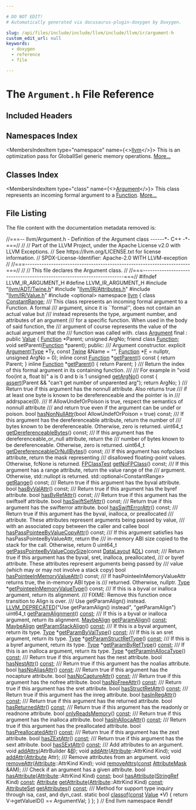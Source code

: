 ```yaml
---

# DO NOT EDIT!
# Automatically generated via docusaurus-plugin-doxygen by Doxygen.

slug: /api/files/include/include/llvm/include/llvm/ir/argument-h
custom_edit_url: null
keywords:
  - doxygen
  - reference
  - file

---
```





# The `Argument.h` File Reference

<DoxygenPage pluginConfig={pluginConfig}>



## Included Headers

<IncludesList>
<IncludesListItem
  filePath="llvm/ADT/Twine.h"
  permalink="/docs/api/files/include/include/llvm/include/llvm/adt/twine-h"
  isLocal="true" />
<IncludesListItem
  filePath="llvm/IR/Attributes.h"
  permalink="/docs/api/files/include/include/llvm/include/llvm/ir/attributes-h"
  isLocal="true" />
<IncludesListItem
  filePath="llvm/IR/Value.h"
  permalink="/docs/api/files/include/include/llvm/include/llvm/ir/value-h"
  isLocal="true" />
<IncludesListItem
  filePath="optional"
  permalink=""
  isLocal="false" />
</IncludesList>

## Namespaces Index

<MembersIndex>

<MembersIndexItem
  type="namespace"
  name={<><a href="/docs/api/namespaces/llvm">llvm</a></>}>
This is an optimization pass for GlobalISel generic memory operations. <a href="/docs/api/namespaces/llvm/#details">More...</a>
</MembersIndexItem>

</MembersIndex>

## Classes Index

<MembersIndex>

<MembersIndexItem
  type="class"
  name={<><a href="/docs/api/classes/llvm/argument">Argument</a></>}>
This class represents an incoming formal argument to a <a href="/docs/api/classes/llvm/function">Function</a>. <a href="/docs/api/classes/llvm/argument/#details">More...</a>
</MembersIndexItem>

</MembersIndex>


## File Listing

The file content with the documentation metadata removed is:

<ProgramListing>

<Link id="l00001" /><CodeLine lineNumber="1"><span class="doxyHighlightComment">//===-- llvm/Argument.h - Definition of the Argument class ------&#42;- C++ -&#42;-===//</span></CodeLine>
<Link id="l00002" /><CodeLine lineNumber="2"><span class="doxyHighlightComment">//</span></CodeLine>
<Link id="l00003" /><CodeLine lineNumber="3"><span class="doxyHighlightComment">// Part of the LLVM Project, under the Apache License v2.0 with LLVM Exceptions.</span></CodeLine>
<Link id="l00004" /><CodeLine lineNumber="4"><span class="doxyHighlightComment">// See https://llvm.org/LICENSE.txt for license information.</span></CodeLine>
<Link id="l00005" /><CodeLine lineNumber="5"><span class="doxyHighlightComment">// SPDX-License-Identifier: Apache-2.0 WITH LLVM-exception</span></CodeLine>
<Link id="l00006" /><CodeLine lineNumber="6"><span class="doxyHighlightComment">//</span></CodeLine>
<Link id="l00007" /><CodeLine lineNumber="7"><span class="doxyHighlightComment">//===----------------------------------------------------------------------===//</span></CodeLine>
<Link id="l00008" /><CodeLine lineNumber="8"><span class="doxyHighlightComment">//</span></CodeLine>
<Link id="l00009" /><CodeLine lineNumber="9"><span class="doxyHighlightComment">// This file declares the Argument class.</span></CodeLine>
<Link id="l00010" /><CodeLine lineNumber="10"><span class="doxyHighlightComment">//</span></CodeLine>
<Link id="l00011" /><CodeLine lineNumber="11"><span class="doxyHighlightComment">//===----------------------------------------------------------------------===//</span></CodeLine>
<Link id="l00012" /><CodeLine lineNumber="12"></CodeLine>
<Link id="l00013" /><CodeLine lineNumber="13"><span class="doxyHighlightPreprocessor">#ifndef LLVM&#95;IR&#95;ARGUMENT&#95;H</span></CodeLine>
<Link id="l00014" /><CodeLine lineNumber="14"><span class="doxyHighlightPreprocessor">#define LLVM&#95;IR&#95;ARGUMENT&#95;H</span></CodeLine>
<Link id="l00015" /><CodeLine lineNumber="15"></CodeLine>
<Link id="l00016" /><CodeLine lineNumber="16"><span class="doxyHighlightPreprocessor">#include &quot;<a href="/docs/api/files/include/include/llvm/include/llvm/adt/twine-h">llvm/ADT/Twine.h</a>&quot;</span></CodeLine>
<Link id="l00017" /><CodeLine lineNumber="17"><span class="doxyHighlightPreprocessor">#include &quot;<a href="/docs/api/files/include/include/llvm/include/llvm/ir/attributes-h">llvm/IR/Attributes.h</a>&quot;</span></CodeLine>
<Link id="l00018" /><CodeLine lineNumber="18"><span class="doxyHighlightPreprocessor">#include &quot;<a href="/docs/api/files/include/include/llvm/include/llvm/ir/value-h">llvm/IR/Value.h</a>&quot;</span></CodeLine>
<Link id="l00019" /><CodeLine lineNumber="19"><span class="doxyHighlightPreprocessor">#include &lt;optional&gt;</span></CodeLine>
<Link id="l00020" /><CodeLine lineNumber="20"></CodeLine>
<Link id="l00021" /><CodeLine lineNumber="21"><span class="doxyHighlightKeyword">namespace </span><span class="doxyHighlight"><a href="/docs/api/namespaces/llvm">llvm</a> &#123;</span></CodeLine>
<Link id="l00022" /><CodeLine lineNumber="22"></CodeLine>
<Link id="l00023" /><CodeLine lineNumber="23"><span class="doxyHighlightKeyword">class </span><span class="doxyHighlight"><a href="/docs/api/classes/llvm/constantrange">ConstantRange</a>;</span></CodeLine>
<Link id="l00024" /><CodeLine lineNumber="24"></CodeLine>
<Link id="l00025" /><CodeLine lineNumber="25"><span class="doxyHighlightComment">/// This class represents an incoming formal argument to a Function. A formal</span></CodeLine>
<Link id="l00026" /><CodeLine lineNumber="26"><span class="doxyHighlightComment">/// argument, since it is &#96;&#96;formal&#39;&#39;, does not contain an actual value but</span></CodeLine>
<Link id="l00027" /><CodeLine lineNumber="27"><span class="doxyHighlightComment">/// instead represents the type, argument number, and attributes of an argument</span></CodeLine>
<Link id="l00028" /><CodeLine lineNumber="28"><span class="doxyHighlightComment">/// for a specific function. When used in the body of said function, the</span></CodeLine>
<Link id="l00029" /><CodeLine lineNumber="29"><span class="doxyHighlightComment">/// argument of course represents the value of the actual argument that the</span></CodeLine>
<Link id="l00030" /><CodeLine lineNumber="30"><span class="doxyHighlightComment">/// function was called with.</span></CodeLine>
<Link id="l00031" /><CodeLine lineNumber="31" lineLink="/docs/api/classes/llvm/argument"><span class="doxyHighlightKeyword">class </span><span class="doxyHighlight"><a href="/docs/api/classes/llvm/argument/#a5f424034cc075c4509906e4108374647">Argument</a> final : </span><span class="doxyHighlightKeyword">public</span><span class="doxyHighlight"> <a href="/docs/api/classes/llvm/value/#a18dbfcb332af7515599ee795cf462843">Value</a> &#123;</span></CodeLine>
<Link id="l00032" /><CodeLine lineNumber="32"><span class="doxyHighlight">  <a href="/docs/api/classes/llvm/argument/#ab7194606aa12931e96f8f5448d418ed0">Function</a> &#42;Parent;</span></CodeLine>
<Link id="l00033" /><CodeLine lineNumber="33"><span class="doxyHighlight">  </span><span class="doxyHighlightKeywordType">unsigned</span><span class="doxyHighlight"> ArgNo;</span></CodeLine>
<Link id="l00034" /><CodeLine lineNumber="34"></CodeLine>
<Link id="l00035" /><CodeLine lineNumber="35" lineLink="/docs/api/classes/llvm/argument/#ab7194606aa12931e96f8f5448d418ed0"><span class="doxyHighlight">  </span><span class="doxyHighlightKeyword">friend</span><span class="doxyHighlight"> </span><span class="doxyHighlightKeyword">class </span><span class="doxyHighlight"><a href="/docs/api/classes/llvm/argument/#ab7194606aa12931e96f8f5448d418ed0">Function</a>;</span></CodeLine>
<Link id="l00036" /><CodeLine lineNumber="36"><span class="doxyHighlight">  </span><span class="doxyHighlightKeywordType">void</span><span class="doxyHighlight"> setParent(<a href="/docs/api/classes/llvm/argument/#ab7194606aa12931e96f8f5448d418ed0">Function</a> &#42;parent);</span></CodeLine>
<Link id="l00037" /><CodeLine lineNumber="37"></CodeLine>
<Link id="l00038" /><CodeLine lineNumber="38"><span class="doxyHighlightKeyword">public</span><span class="doxyHighlight">:</span></CodeLine>
<Link id="l00039" /><CodeLine lineNumber="39"><span class="doxyHighlightComment">  /// Argument constructor.</span></CodeLine>
<Link id="l00040" /><CodeLine lineNumber="40"><span class="doxyHighlight">  </span><span class="doxyHighlightKeyword">explicit</span><span class="doxyHighlight"> <a href="/docs/api/classes/llvm/argument/#a5f424034cc075c4509906e4108374647">Argument</a>(<a href="/docs/api/classes/llvm/type">Type</a> &#42;Ty, </span><span class="doxyHighlightKeyword">const</span><span class="doxyHighlight"> <a href="/docs/api/classes/llvm/twine">Twine</a> &amp;Name = </span><span class="doxyHighlightStringLiteral">&quot;&quot;</span><span class="doxyHighlight">, <a href="/docs/api/classes/llvm/argument/#ab7194606aa12931e96f8f5448d418ed0">Function</a> &#42;<a href="/docs/api/files/lib/lib/support/md5-cpp/#a96d73bbd7af15cb1fc38c3f4a3bd82e9">F</a> = </span><span class="doxyHighlightKeyword">nullptr</span><span class="doxyHighlight">,</span></CodeLine>
<Link id="l00041" /><CodeLine lineNumber="41"><span class="doxyHighlight">                    </span><span class="doxyHighlightKeywordType">unsigned</span><span class="doxyHighlight"> ArgNo = 0);</span></CodeLine>
<Link id="l00042" /><CodeLine lineNumber="42"></CodeLine>
<Link id="l00043" /><CodeLine lineNumber="43" lineLink="/docs/api/classes/llvm/argument/#a862c73765000251be786c801260ba7c1"><span class="doxyHighlight">  </span><span class="doxyHighlightKeyword">inline</span><span class="doxyHighlight"> </span><span class="doxyHighlightKeyword">const</span><span class="doxyHighlight"> <a href="/docs/api/classes/llvm/argument/#ab7194606aa12931e96f8f5448d418ed0">Function</a> &#42;<a href="/docs/api/classes/llvm/argument/#a862c73765000251be786c801260ba7c1">getParent</a>()</span><span class="doxyHighlightKeyword"> const </span><span class="doxyHighlight">&#123; </span><span class="doxyHighlightKeywordFlow">return</span><span class="doxyHighlight"> Parent; &#125;</span></CodeLine>
<Link id="l00044" /><CodeLine lineNumber="44" lineLink="/docs/api/classes/llvm/argument/#a8ed1d642c949eef868937797f5240811"><span class="doxyHighlight">  </span><span class="doxyHighlightKeyword">inline</span><span class="doxyHighlight">       <a href="/docs/api/classes/llvm/argument/#ab7194606aa12931e96f8f5448d418ed0">Function</a> &#42;<a href="/docs/api/classes/llvm/argument/#a8ed1d642c949eef868937797f5240811">getParent</a>()       &#123; </span><span class="doxyHighlightKeywordFlow">return</span><span class="doxyHighlight"> Parent; &#125;</span></CodeLine>
<Link id="l00045" /><CodeLine lineNumber="45"></CodeLine>
<Link id="l00046" /><CodeLine lineNumber="46"><span class="doxyHighlightComment">  /// Return the index of this formal argument in its containing function.</span></CodeLine>
<Link id="l00047" /><CodeLine lineNumber="47"><span class="doxyHighlightComment">  ///</span></CodeLine>
<Link id="l00048" /><CodeLine lineNumber="48"><span class="doxyHighlightComment">  /// For example in &quot;void foo(int a, float b)&quot; a is 0 and b is 1</span></CodeLine>
<Link id="l00049" /><CodeLine lineNumber="49" lineLink="/docs/api/classes/llvm/argument/#ab205d366b1137026c32f5678f7cc2726"><span class="doxyHighlight">  </span><span class="doxyHighlightKeywordType">unsigned</span><span class="doxyHighlight"> <a href="/docs/api/classes/llvm/argument/#ab205d366b1137026c32f5678f7cc2726">getArgNo</a>()</span><span class="doxyHighlightKeyword"> const </span><span class="doxyHighlight">&#123;</span></CodeLine>
<Link id="l00050" /><CodeLine lineNumber="50"><span class="doxyHighlight">    <a href="/docs/api/files/lib/lib/target/lib/target/amdgpu/silowercontrolflow-cpp/#a4868c5d81c5ccc98c47aeab6244346a0">assert</a>(Parent &amp;&amp; </span><span class="doxyHighlightStringLiteral">&quot;can&#39;t get number of unparented arg&quot;</span><span class="doxyHighlight">);</span></CodeLine>
<Link id="l00051" /><CodeLine lineNumber="51"><span class="doxyHighlight">    </span><span class="doxyHighlightKeywordFlow">return</span><span class="doxyHighlight"> ArgNo;</span></CodeLine>
<Link id="l00052" /><CodeLine lineNumber="52"><span class="doxyHighlight">  &#125;</span></CodeLine>
<Link id="l00053" /><CodeLine lineNumber="53"></CodeLine>
<Link id="l00054" /><CodeLine lineNumber="54"><span class="doxyHighlightComment">  /// Return true if this argument has the nonnull attribute. Also returns true</span></CodeLine>
<Link id="l00055" /><CodeLine lineNumber="55"><span class="doxyHighlightComment">  /// if at least one byte is known to be dereferenceable and the pointer is in</span></CodeLine>
<Link id="l00056" /><CodeLine lineNumber="56"><span class="doxyHighlightComment">  /// addrspace(0).</span></CodeLine>
<Link id="l00057" /><CodeLine lineNumber="57"><span class="doxyHighlightComment">  /// If AllowUndefOrPoison is true, respect the semantics of nonnull attribute</span></CodeLine>
<Link id="l00058" /><CodeLine lineNumber="58"><span class="doxyHighlightComment">  /// and return true even if the argument can be undef or poison.</span></CodeLine>
<Link id="l00059" /><CodeLine lineNumber="59"><span class="doxyHighlight">  </span><span class="doxyHighlightKeywordType">bool</span><span class="doxyHighlight"> <a href="/docs/api/classes/llvm/argument/#a4ab8479e06d277e9e2036a17d37beafb">hasNonNullAttr</a>(</span><span class="doxyHighlightKeywordType">bool</span><span class="doxyHighlight"> AllowUndefOrPoison = </span><span class="doxyHighlightKeyword">true</span><span class="doxyHighlight">) </span><span class="doxyHighlightKeyword">const</span><span class="doxyHighlight">;</span></CodeLine>
<Link id="l00060" /><CodeLine lineNumber="60"></CodeLine>
<Link id="l00061" /><CodeLine lineNumber="61"><span class="doxyHighlightComment">  /// If this argument has the dereferenceable attribute, return the number of</span></CodeLine>
<Link id="l00062" /><CodeLine lineNumber="62"><span class="doxyHighlightComment">  /// bytes known to be dereferenceable. Otherwise, zero is returned.</span></CodeLine>
<Link id="l00063" /><CodeLine lineNumber="63"><span class="doxyHighlight">  uint64&#95;t <a href="/docs/api/classes/llvm/argument/#af996ca89ce53f22731001cd4fcbe4fd8">getDereferenceableBytes</a>() </span><span class="doxyHighlightKeyword">const</span><span class="doxyHighlight">;</span></CodeLine>
<Link id="l00064" /><CodeLine lineNumber="64"></CodeLine>
<Link id="l00065" /><CodeLine lineNumber="65"><span class="doxyHighlightComment">  /// If this argument has the dereferenceable&#95;or&#95;null attribute, return the</span></CodeLine>
<Link id="l00066" /><CodeLine lineNumber="66"><span class="doxyHighlightComment">  /// number of bytes known to be dereferenceable. Otherwise, zero is returned.</span></CodeLine>
<Link id="l00067" /><CodeLine lineNumber="67"><span class="doxyHighlight">  uint64&#95;t <a href="/docs/api/classes/llvm/argument/#a5b06db40548ac13bc6f5e9c41cf48f10">getDereferenceableOrNullBytes</a>() </span><span class="doxyHighlightKeyword">const</span><span class="doxyHighlight">;</span></CodeLine>
<Link id="l00068" /><CodeLine lineNumber="68"></CodeLine>
<Link id="l00069" /><CodeLine lineNumber="69"><span class="doxyHighlightComment">  /// If this argument has nofpclass attribute, return the mask representing</span></CodeLine>
<Link id="l00070" /><CodeLine lineNumber="70"><span class="doxyHighlightComment">  /// disallowed floating-point values. Otherwise, fcNone is returned.</span></CodeLine>
<Link id="l00071" /><CodeLine lineNumber="71"><span class="doxyHighlight">  <a href="/docs/api/namespaces/llvm/#a76921eddf6329af860916f3278ef1d1d">FPClassTest</a> <a href="/docs/api/classes/llvm/argument/#a98b7b250e8950824b760f81f849bccb0">getNoFPClass</a>() </span><span class="doxyHighlightKeyword">const</span><span class="doxyHighlight">;</span></CodeLine>
<Link id="l00072" /><CodeLine lineNumber="72"></CodeLine>
<Link id="l00073" /><CodeLine lineNumber="73"><span class="doxyHighlightComment">  /// If this argument has a range attribute, return the value range of the</span></CodeLine>
<Link id="l00074" /><CodeLine lineNumber="74"><span class="doxyHighlightComment">  /// argument. Otherwise, std::nullopt is returned.</span></CodeLine>
<Link id="l00075" /><CodeLine lineNumber="75"><span class="doxyHighlight">  std::optional&lt;ConstantRange&gt; <a href="/docs/api/classes/llvm/argument/#ad7a83acf52b94d9f56c5d5f27d0ceb0a">getRange</a>() </span><span class="doxyHighlightKeyword">const</span><span class="doxyHighlight">;</span></CodeLine>
<Link id="l00076" /><CodeLine lineNumber="76"></CodeLine>
<Link id="l00077" /><CodeLine lineNumber="77"><span class="doxyHighlightComment">  /// Return true if this argument has the byval attribute.</span></CodeLine>
<Link id="l00078" /><CodeLine lineNumber="78"><span class="doxyHighlight">  </span><span class="doxyHighlightKeywordType">bool</span><span class="doxyHighlight"> <a href="/docs/api/classes/llvm/argument/#a736135f761e0d468c731ddc4327607e7">hasByValAttr</a>() </span><span class="doxyHighlightKeyword">const</span><span class="doxyHighlight">;</span></CodeLine>
<Link id="l00079" /><CodeLine lineNumber="79"></CodeLine>
<Link id="l00080" /><CodeLine lineNumber="80"><span class="doxyHighlightComment">  /// Return true if this argument has the byref attribute.</span></CodeLine>
<Link id="l00081" /><CodeLine lineNumber="81"><span class="doxyHighlight">  </span><span class="doxyHighlightKeywordType">bool</span><span class="doxyHighlight"> <a href="/docs/api/classes/llvm/argument/#a4c2b9814461b8632c4b956771722a05e">hasByRefAttr</a>() </span><span class="doxyHighlightKeyword">const</span><span class="doxyHighlight">;</span></CodeLine>
<Link id="l00082" /><CodeLine lineNumber="82"></CodeLine>
<Link id="l00083" /><CodeLine lineNumber="83"><span class="doxyHighlightComment">  /// Return true if this argument has the swiftself attribute.</span></CodeLine>
<Link id="l00084" /><CodeLine lineNumber="84"><span class="doxyHighlight">  </span><span class="doxyHighlightKeywordType">bool</span><span class="doxyHighlight"> <a href="/docs/api/classes/llvm/argument/#aabbbacb54eef8f00a267ee8637d906b4">hasSwiftSelfAttr</a>() </span><span class="doxyHighlightKeyword">const</span><span class="doxyHighlight">;</span></CodeLine>
<Link id="l00085" /><CodeLine lineNumber="85"></CodeLine>
<Link id="l00086" /><CodeLine lineNumber="86"><span class="doxyHighlightComment">  /// Return true if this argument has the swifterror attribute.</span></CodeLine>
<Link id="l00087" /><CodeLine lineNumber="87"><span class="doxyHighlight">  </span><span class="doxyHighlightKeywordType">bool</span><span class="doxyHighlight"> <a href="/docs/api/classes/llvm/argument/#a980540ac8d24b8c0e816a27c9db87edd">hasSwiftErrorAttr</a>() </span><span class="doxyHighlightKeyword">const</span><span class="doxyHighlight">;</span></CodeLine>
<Link id="l00088" /><CodeLine lineNumber="88"></CodeLine>
<Link id="l00089" /><CodeLine lineNumber="89"><span class="doxyHighlightComment">  /// Return true if this argument has the byval, inalloca, or preallocated</span></CodeLine>
<Link id="l00090" /><CodeLine lineNumber="90"><span class="doxyHighlightComment">  /// attribute. These attributes represent arguments being passed by value,</span></CodeLine>
<Link id="l00091" /><CodeLine lineNumber="91"><span class="doxyHighlightComment">  /// with an associated copy between the caller and callee</span></CodeLine>
<Link id="l00092" /><CodeLine lineNumber="92"><span class="doxyHighlight">  </span><span class="doxyHighlightKeywordType">bool</span><span class="doxyHighlight"> <a href="/docs/api/classes/llvm/argument/#af1a4db62863e691875684ca606e296de">hasPassPointeeByValueCopyAttr</a>() </span><span class="doxyHighlightKeyword">const</span><span class="doxyHighlight">;</span></CodeLine>
<Link id="l00093" /><CodeLine lineNumber="93"></CodeLine>
<Link id="l00094" /><CodeLine lineNumber="94"><span class="doxyHighlightComment">  /// If this argument satisfies has hasPassPointeeByValueAttr, return the</span></CodeLine>
<Link id="l00095" /><CodeLine lineNumber="95"><span class="doxyHighlightComment">  /// in-memory ABI size copied to the stack for the call. Otherwise, return 0</span></CodeLine>
<Link id="l00096" /><CodeLine lineNumber="96"><span class="doxyHighlight">  uint64&#95;t <a href="/docs/api/classes/llvm/argument/#a7dd72d72e5774cad8447a1d8f2a82912">getPassPointeeByValueCopySize</a>(</span><span class="doxyHighlightKeyword">const</span><span class="doxyHighlight"> <a href="/docs/api/classes/llvm/datalayout">DataLayout</a> &amp;<a href="/docs/api/files/lib/lib/target/lib/target/arm/armslshardening-cpp/#ad467c4ab9119043f9b7750ab986be61a">DL</a>) </span><span class="doxyHighlightKeyword">const</span><span class="doxyHighlight">;</span></CodeLine>
<Link id="l00097" /><CodeLine lineNumber="97"></CodeLine>
<Link id="l00098" /><CodeLine lineNumber="98"><span class="doxyHighlightComment">  /// Return true if this argument has the byval, sret, inalloca, preallocated,</span></CodeLine>
<Link id="l00099" /><CodeLine lineNumber="99"><span class="doxyHighlightComment">  /// or byref attribute. These attributes represent arguments being passed by</span></CodeLine>
<Link id="l00100" /><CodeLine lineNumber="100"><span class="doxyHighlightComment">  /// value (which may or may not involve a stack copy)</span></CodeLine>
<Link id="l00101" /><CodeLine lineNumber="101"><span class="doxyHighlight">  </span><span class="doxyHighlightKeywordType">bool</span><span class="doxyHighlight"> <a href="/docs/api/classes/llvm/argument/#a64053a77bf9119a471354a77554a3152">hasPointeeInMemoryValueAttr</a>() </span><span class="doxyHighlightKeyword">const</span><span class="doxyHighlight">;</span></CodeLine>
<Link id="l00102" /><CodeLine lineNumber="102"></CodeLine>
<Link id="l00103" /><CodeLine lineNumber="103"><span class="doxyHighlightComment">  /// If hasPointeeInMemoryValueAttr returns true, the in-memory ABI type is</span></CodeLine>
<Link id="l00104" /><CodeLine lineNumber="104"><span class="doxyHighlightComment">  /// returned. Otherwise, nullptr.</span></CodeLine>
<Link id="l00105" /><CodeLine lineNumber="105"><span class="doxyHighlight">  <a href="/docs/api/classes/llvm/type">Type</a> &#42;<a href="/docs/api/classes/llvm/argument/#a8898f119271cf9520fe589e23b0b5b36">getPointeeInMemoryValueType</a>() </span><span class="doxyHighlightKeyword">const</span><span class="doxyHighlight">;</span></CodeLine>
<Link id="l00106" /><CodeLine lineNumber="106"></CodeLine>
<Link id="l00107" /><CodeLine lineNumber="107"><span class="doxyHighlightComment">  /// If this is a byval or inalloca argument, return its alignment.</span></CodeLine>
<Link id="l00108" /><CodeLine lineNumber="108"><span class="doxyHighlightComment">  /// FIXME: Remove this function once transition to Align is over.</span></CodeLine>
<Link id="l00109" /><CodeLine lineNumber="109"><span class="doxyHighlightComment">  /// Use getParamAlign() instead.</span></CodeLine>
<Link id="l00110" /><CodeLine lineNumber="110"><span class="doxyHighlight">  <a href="/docs/api/files/include/include/llvm/include/llvm/support/compiler-h/#a2166e563f0a3060d24f8b53a6d995ad6">LLVM&#95;DEPRECATED</a>(</span><span class="doxyHighlightStringLiteral">&quot;Use getParamAlign() instead&quot;</span><span class="doxyHighlight">, </span><span class="doxyHighlightStringLiteral">&quot;getParamAlign&quot;</span><span class="doxyHighlight">)</span></CodeLine>
<Link id="l00111" /><CodeLine lineNumber="111" lineLink="/docs/api/classes/llvm/argument/#ad3da5e0b4c0c86ff3f7da94396931523"><span class="doxyHighlight">  uint64&#95;t <a href="/docs/api/classes/llvm/argument/#ad3da5e0b4c0c86ff3f7da94396931523">getParamAlignment</a>() <a href="/docs/api/files/lib/lib/target/lib/target/aarch64/aarch64promoteconstant-cpp/#a90f8350fecae261c25be85d38b451bff">const</a>;</span></CodeLine>
<Link id="l00112" /><CodeLine lineNumber="112"></CodeLine>
<Link id="l00113" /><CodeLine lineNumber="113"><span class="doxyHighlightComment">  /// If this is a byval or inalloca argument, return its alignment.</span></CodeLine>
<Link id="l00114" /><CodeLine lineNumber="114"><span class="doxyHighlight">  <a href="/docs/api/structs/llvm/maybealign">MaybeAlign</a> <a href="/docs/api/classes/llvm/argument/#acc5053f382c68b8dbdb3fae1b477441a">getParamAlign</a>() <a href="/docs/api/files/lib/lib/target/lib/target/aarch64/aarch64promoteconstant-cpp/#a90f8350fecae261c25be85d38b451bff">const</a>;</span></CodeLine>
<Link id="l00115" /><CodeLine lineNumber="115"></CodeLine>
<Link id="l00116" /><CodeLine lineNumber="116"><span class="doxyHighlight">  <a href="/docs/api/structs/llvm/maybealign">MaybeAlign</a> <a href="/docs/api/classes/llvm/argument/#af59bfa623b37e5fb7c1130ef66e73986">getParamStackAlign</a>() <a href="/docs/api/files/lib/lib/target/lib/target/aarch64/aarch64promoteconstant-cpp/#a90f8350fecae261c25be85d38b451bff">const</a>;</span></CodeLine>
<Link id="l00117" /><CodeLine lineNumber="117"></CodeLine>
<Link id="l00118" /><CodeLine lineNumber="118"><span class="doxyHighlightComment">  /// If this is a byval argument, return its type.</span></CodeLine>
<Link id="l00119" /><CodeLine lineNumber="119"><span class="doxyHighlight">  <a href="/docs/api/classes/llvm/type">Type</a> &#42;<a href="/docs/api/classes/llvm/argument/#ac1d02322e0e7eccafbe38a7116841018">getParamByValType</a>() <a href="/docs/api/files/lib/lib/target/lib/target/aarch64/aarch64promoteconstant-cpp/#a90f8350fecae261c25be85d38b451bff">const</a>;</span></CodeLine>
<Link id="l00120" /><CodeLine lineNumber="120"></CodeLine>
<Link id="l00121" /><CodeLine lineNumber="121"><span class="doxyHighlightComment">  /// If this is an sret argument, return its type.</span></CodeLine>
<Link id="l00122" /><CodeLine lineNumber="122"><span class="doxyHighlight">  <a href="/docs/api/classes/llvm/type">Type</a> &#42;<a href="/docs/api/classes/llvm/argument/#a6e2e406d1f112c192fbd431d28c31ce4">getParamStructRetType</a>() <a href="/docs/api/files/lib/lib/target/lib/target/aarch64/aarch64promoteconstant-cpp/#a90f8350fecae261c25be85d38b451bff">const</a>;</span></CodeLine>
<Link id="l00123" /><CodeLine lineNumber="123"></CodeLine>
<Link id="l00124" /><CodeLine lineNumber="124"><span class="doxyHighlightComment">  /// If this is a byref argument, return its type.</span></CodeLine>
<Link id="l00125" /><CodeLine lineNumber="125"><span class="doxyHighlight">  <a href="/docs/api/classes/llvm/type">Type</a> &#42;<a href="/docs/api/classes/llvm/argument/#a1247bbc672e07bf7e30e147cd1990dc3">getParamByRefType</a>() <a href="/docs/api/files/lib/lib/target/lib/target/aarch64/aarch64promoteconstant-cpp/#a90f8350fecae261c25be85d38b451bff">const</a>;</span></CodeLine>
<Link id="l00126" /><CodeLine lineNumber="126"></CodeLine>
<Link id="l00127" /><CodeLine lineNumber="127"><span class="doxyHighlightComment">  /// If this is an inalloca argument, return its type.</span></CodeLine>
<Link id="l00128" /><CodeLine lineNumber="128"><span class="doxyHighlight">  <a href="/docs/api/classes/llvm/type">Type</a> &#42;<a href="/docs/api/classes/llvm/argument/#aace470f9201b0139a075fa91a2d340f1">getParamInAllocaType</a>() <a href="/docs/api/files/lib/lib/target/lib/target/aarch64/aarch64promoteconstant-cpp/#a90f8350fecae261c25be85d38b451bff">const</a>;</span></CodeLine>
<Link id="l00129" /><CodeLine lineNumber="129"></CodeLine>
<Link id="l00130" /><CodeLine lineNumber="130"><span class="doxyHighlightComment">  /// Return true if this argument has the nest attribute.</span></CodeLine>
<Link id="l00131" /><CodeLine lineNumber="131"><span class="doxyHighlight">  </span><span class="doxyHighlightKeywordType">bool</span><span class="doxyHighlight"> <a href="/docs/api/classes/llvm/argument/#acb271133522d95f5bbeb0eb8c9b53a66">hasNestAttr</a>() <a href="/docs/api/files/lib/lib/target/lib/target/aarch64/aarch64promoteconstant-cpp/#a90f8350fecae261c25be85d38b451bff">const</a>;</span></CodeLine>
<Link id="l00132" /><CodeLine lineNumber="132"></CodeLine>
<Link id="l00133" /><CodeLine lineNumber="133"><span class="doxyHighlightComment">  /// Return true if this argument has the noalias attribute.</span></CodeLine>
<Link id="l00134" /><CodeLine lineNumber="134"><span class="doxyHighlight">  </span><span class="doxyHighlightKeywordType">bool</span><span class="doxyHighlight"> <a href="/docs/api/classes/llvm/argument/#a3c0d4963c5d582a10687fbbad9040f20">hasNoAliasAttr</a>() <a href="/docs/api/files/lib/lib/target/lib/target/aarch64/aarch64promoteconstant-cpp/#a90f8350fecae261c25be85d38b451bff">const</a>;</span></CodeLine>
<Link id="l00135" /><CodeLine lineNumber="135"></CodeLine>
<Link id="l00136" /><CodeLine lineNumber="136"><span class="doxyHighlightComment">  /// Return true if this argument has the nocapture attribute.</span></CodeLine>
<Link id="l00137" /><CodeLine lineNumber="137"><span class="doxyHighlight">  </span><span class="doxyHighlightKeywordType">bool</span><span class="doxyHighlight"> <a href="/docs/api/classes/llvm/argument/#af6899891b26f27a9b786e1eb3427cc4c">hasNoCaptureAttr</a>() <a href="/docs/api/files/lib/lib/target/lib/target/aarch64/aarch64promoteconstant-cpp/#a90f8350fecae261c25be85d38b451bff">const</a>;</span></CodeLine>
<Link id="l00138" /><CodeLine lineNumber="138"></CodeLine>
<Link id="l00139" /><CodeLine lineNumber="139"><span class="doxyHighlightComment">  /// Return true if this argument has the nofree attribute.</span></CodeLine>
<Link id="l00140" /><CodeLine lineNumber="140"><span class="doxyHighlight">  </span><span class="doxyHighlightKeywordType">bool</span><span class="doxyHighlight"> <a href="/docs/api/classes/llvm/argument/#aaa32b0012927aa16ef35eed639f32ff0">hasNoFreeAttr</a>() <a href="/docs/api/files/lib/lib/target/lib/target/aarch64/aarch64promoteconstant-cpp/#a90f8350fecae261c25be85d38b451bff">const</a>;</span></CodeLine>
<Link id="l00141" /><CodeLine lineNumber="141"></CodeLine>
<Link id="l00142" /><CodeLine lineNumber="142"><span class="doxyHighlightComment">  /// Return true if this argument has the sret attribute.</span></CodeLine>
<Link id="l00143" /><CodeLine lineNumber="143"><span class="doxyHighlight">  </span><span class="doxyHighlightKeywordType">bool</span><span class="doxyHighlight"> <a href="/docs/api/classes/llvm/argument/#adee57277f0f37159672db6cc883e90a0">hasStructRetAttr</a>() <a href="/docs/api/files/lib/lib/target/lib/target/aarch64/aarch64promoteconstant-cpp/#a90f8350fecae261c25be85d38b451bff">const</a>;</span></CodeLine>
<Link id="l00144" /><CodeLine lineNumber="144"></CodeLine>
<Link id="l00145" /><CodeLine lineNumber="145"><span class="doxyHighlightComment">  /// Return true if this argument has the inreg attribute.</span></CodeLine>
<Link id="l00146" /><CodeLine lineNumber="146"><span class="doxyHighlight">  </span><span class="doxyHighlightKeywordType">bool</span><span class="doxyHighlight"> <a href="/docs/api/classes/llvm/argument/#a7309e208bcfee0f6e04f906bc3eac7dd">hasInRegAttr</a>() <a href="/docs/api/files/lib/lib/target/lib/target/aarch64/aarch64promoteconstant-cpp/#a90f8350fecae261c25be85d38b451bff">const</a>;</span></CodeLine>
<Link id="l00147" /><CodeLine lineNumber="147"></CodeLine>
<Link id="l00148" /><CodeLine lineNumber="148"><span class="doxyHighlightComment">  /// Return true if this argument has the returned attribute.</span></CodeLine>
<Link id="l00149" /><CodeLine lineNumber="149"><span class="doxyHighlight">  </span><span class="doxyHighlightKeywordType">bool</span><span class="doxyHighlight"> <a href="/docs/api/classes/llvm/argument/#a6e1df4428e5c6b9bfea6ef909a5f7019">hasReturnedAttr</a>() <a href="/docs/api/files/lib/lib/target/lib/target/aarch64/aarch64promoteconstant-cpp/#a90f8350fecae261c25be85d38b451bff">const</a>;</span></CodeLine>
<Link id="l00150" /><CodeLine lineNumber="150"></CodeLine>
<Link id="l00151" /><CodeLine lineNumber="151"><span class="doxyHighlightComment">  /// Return true if this argument has the readonly or readnone attribute.</span></CodeLine>
<Link id="l00152" /><CodeLine lineNumber="152"><span class="doxyHighlight">  </span><span class="doxyHighlightKeywordType">bool</span><span class="doxyHighlight"> <a href="/docs/api/classes/llvm/argument/#a605c20365a110ba796d3379e83ae733d">onlyReadsMemory</a>() <a href="/docs/api/files/lib/lib/target/lib/target/aarch64/aarch64promoteconstant-cpp/#a90f8350fecae261c25be85d38b451bff">const</a>;</span></CodeLine>
<Link id="l00153" /><CodeLine lineNumber="153"></CodeLine>
<Link id="l00154" /><CodeLine lineNumber="154"><span class="doxyHighlightComment">  /// Return true if this argument has the inalloca attribute.</span></CodeLine>
<Link id="l00155" /><CodeLine lineNumber="155"><span class="doxyHighlight">  </span><span class="doxyHighlightKeywordType">bool</span><span class="doxyHighlight"> <a href="/docs/api/classes/llvm/argument/#a935a57935471ed504b7ec8b7c33fca03">hasInAllocaAttr</a>() <a href="/docs/api/files/lib/lib/target/lib/target/aarch64/aarch64promoteconstant-cpp/#a90f8350fecae261c25be85d38b451bff">const</a>;</span></CodeLine>
<Link id="l00156" /><CodeLine lineNumber="156"></CodeLine>
<Link id="l00157" /><CodeLine lineNumber="157"><span class="doxyHighlightComment">  /// Return true if this argument has the preallocated attribute.</span></CodeLine>
<Link id="l00158" /><CodeLine lineNumber="158"><span class="doxyHighlight">  </span><span class="doxyHighlightKeywordType">bool</span><span class="doxyHighlight"> <a href="/docs/api/classes/llvm/argument/#a78ceb9b753526f90d5eaa1f9971ec915">hasPreallocatedAttr</a>() <a href="/docs/api/files/lib/lib/target/lib/target/aarch64/aarch64promoteconstant-cpp/#a90f8350fecae261c25be85d38b451bff">const</a>;</span></CodeLine>
<Link id="l00159" /><CodeLine lineNumber="159"></CodeLine>
<Link id="l00160" /><CodeLine lineNumber="160"><span class="doxyHighlightComment">  /// Return true if this argument has the zext attribute.</span></CodeLine>
<Link id="l00161" /><CodeLine lineNumber="161"><span class="doxyHighlight">  </span><span class="doxyHighlightKeywordType">bool</span><span class="doxyHighlight"> <a href="/docs/api/classes/llvm/argument/#aaec4196a617c63658e83256ccd554bd2">hasZExtAttr</a>() <a href="/docs/api/files/lib/lib/target/lib/target/aarch64/aarch64promoteconstant-cpp/#a90f8350fecae261c25be85d38b451bff">const</a>;</span></CodeLine>
<Link id="l00162" /><CodeLine lineNumber="162"></CodeLine>
<Link id="l00163" /><CodeLine lineNumber="163"><span class="doxyHighlightComment">  /// Return true if this argument has the sext attribute.</span></CodeLine>
<Link id="l00164" /><CodeLine lineNumber="164"><span class="doxyHighlight">  </span><span class="doxyHighlightKeywordType">bool</span><span class="doxyHighlight"> <a href="/docs/api/classes/llvm/argument/#a7d495a92cd21baa3b118c5145fb09611">hasSExtAttr</a>() <a href="/docs/api/files/lib/lib/target/lib/target/aarch64/aarch64promoteconstant-cpp/#a90f8350fecae261c25be85d38b451bff">const</a>;</span></CodeLine>
<Link id="l00165" /><CodeLine lineNumber="165"></CodeLine>
<Link id="l00166" /><CodeLine lineNumber="166"><span class="doxyHighlightComment">  /// Add attributes to an argument.</span></CodeLine>
<Link id="l00167" /><CodeLine lineNumber="167"><span class="doxyHighlight">  </span><span class="doxyHighlightKeywordType">void</span><span class="doxyHighlight"> <a href="/docs/api/classes/llvm/argument/#aa7aa7a234eec956680268b4b5b0222bf">addAttrs</a>(AttrBuilder &amp;<a href="/docs/api/files/lib/lib/ir/builtingcs-cpp/#ae76959fe811ba090de4cba69ac00f1da">B</a>);</span></CodeLine>
<Link id="l00168" /><CodeLine lineNumber="168"></CodeLine>
<Link id="l00169" /><CodeLine lineNumber="169"><span class="doxyHighlight">  </span><span class="doxyHighlightKeywordType">void</span><span class="doxyHighlight"> <a href="/docs/api/classes/llvm/argument/#a5ebecf01cf4ede715f689b4f92de9a71">addAttr</a>(<a href="/docs/api/classes/llvm/attribute">Attribute</a>::AttrKind Kind);</span></CodeLine>
<Link id="l00170" /><CodeLine lineNumber="170"></CodeLine>
<Link id="l00171" /><CodeLine lineNumber="171"><span class="doxyHighlight">  </span><span class="doxyHighlightKeywordType">void</span><span class="doxyHighlight"> <a href="/docs/api/classes/llvm/argument/#a5ebecf01cf4ede715f689b4f92de9a71">addAttr</a>(<a href="/docs/api/classes/llvm/attribute">Attribute</a> Attr);</span></CodeLine>
<Link id="l00172" /><CodeLine lineNumber="172"></CodeLine>
<Link id="l00173" /><CodeLine lineNumber="173"><span class="doxyHighlightComment">  /// Remove attributes from an argument.</span></CodeLine>
<Link id="l00174" /><CodeLine lineNumber="174"><span class="doxyHighlight">  </span><span class="doxyHighlightKeywordType">void</span><span class="doxyHighlight"> <a href="/docs/api/classes/llvm/argument/#a7dc24cdf7fd375d1e26da159387cd526">removeAttr</a>(<a href="/docs/api/classes/llvm/attribute">Attribute</a>::AttrKind Kind);</span></CodeLine>
<Link id="l00175" /><CodeLine lineNumber="175"></CodeLine>
<Link id="l00176" /><CodeLine lineNumber="176"><span class="doxyHighlight">  </span><span class="doxyHighlightKeywordType">void</span><span class="doxyHighlight"> <a href="/docs/api/classes/llvm/argument/#a836e39b4e0fddf9df0ec7fbfbeacd50e">removeAttrs</a>(<a href="/docs/api/files/lib/lib/target/lib/target/aarch64/aarch64promoteconstant-cpp/#a90f8350fecae261c25be85d38b451bff">const</a> <a href="/docs/api/classes/llvm/attributemask">AttributeMask</a> &amp;AM);</span></CodeLine>
<Link id="l00177" /><CodeLine lineNumber="177"></CodeLine>
<Link id="l00178" /><CodeLine lineNumber="178"><span class="doxyHighlightComment">  /// Check if an argument has a given attribute.</span></CodeLine>
<Link id="l00179" /><CodeLine lineNumber="179"><span class="doxyHighlight">  </span><span class="doxyHighlightKeywordType">bool</span><span class="doxyHighlight"> <a href="/docs/api/classes/llvm/argument/#a66059696916025f0f9d7ea35454a85fe">hasAttribute</a>(<a href="/docs/api/classes/llvm/attribute">Attribute</a>::AttrKind Kind) <a href="/docs/api/files/lib/lib/target/lib/target/aarch64/aarch64promoteconstant-cpp/#a90f8350fecae261c25be85d38b451bff">const</a>;</span></CodeLine>
<Link id="l00180" /><CodeLine lineNumber="180"></CodeLine>
<Link id="l00181" /><CodeLine lineNumber="181"><span class="doxyHighlight">  </span><span class="doxyHighlightKeywordType">bool</span><span class="doxyHighlight"> <a href="/docs/api/classes/llvm/argument/#a66059696916025f0f9d7ea35454a85fe">hasAttribute</a>(<a href="/docs/api/classes/llvm/stringref">StringRef</a> Kind) <a href="/docs/api/files/lib/lib/target/lib/target/aarch64/aarch64promoteconstant-cpp/#a90f8350fecae261c25be85d38b451bff">const</a>;</span></CodeLine>
<Link id="l00182" /><CodeLine lineNumber="182"></CodeLine>
<Link id="l00183" /><CodeLine lineNumber="183"><span class="doxyHighlight">  <a href="/docs/api/classes/llvm/attribute">Attribute</a> <a href="/docs/api/classes/llvm/argument/#a35f8be95d8a3801b89185cee96b4491d">getAttribute</a>(<a href="/docs/api/classes/llvm/attribute">Attribute</a>::AttrKind Kind) <a href="/docs/api/files/lib/lib/target/lib/target/aarch64/aarch64promoteconstant-cpp/#a90f8350fecae261c25be85d38b451bff">const</a>;</span></CodeLine>
<Link id="l00184" /><CodeLine lineNumber="184"></CodeLine>
<Link id="l00185" /><CodeLine lineNumber="185"><span class="doxyHighlight">  <a href="/docs/api/classes/llvm/attributeset">AttributeSet</a> <a href="/docs/api/classes/llvm/argument/#ae86fc6af8da2140064a1dc5e5fe3ba43">getAttributes</a>() <a href="/docs/api/files/lib/lib/target/lib/target/aarch64/aarch64promoteconstant-cpp/#a90f8350fecae261c25be85d38b451bff">const</a>;</span></CodeLine>
<Link id="l00186" /><CodeLine lineNumber="186"></CodeLine>
<Link id="l00187" /><CodeLine lineNumber="187"><span class="doxyHighlightComment">  /// Method for support type inquiry through isa, cast, and dyn&#95;cast.</span></CodeLine>
<Link id="l00188" /><CodeLine lineNumber="188" lineLink="/docs/api/classes/llvm/argument/#ad904765991a90849720e14565ceca7d5"><span class="doxyHighlight">  static </span><span class="doxyHighlightKeywordType">bool</span><span class="doxyHighlight"> <a href="/docs/api/classes/llvm/argument/#ad904765991a90849720e14565ceca7d5">classof</a>(<a href="/docs/api/files/lib/lib/target/lib/target/aarch64/aarch64promoteconstant-cpp/#a90f8350fecae261c25be85d38b451bff">const</a> <a href="/docs/api/classes/llvm/value/#a18dbfcb332af7515599ee795cf462843">Value</a> &#42;V) &#123;</span></CodeLine>
<Link id="l00189" /><CodeLine lineNumber="189"><span class="doxyHighlight">    </span><span class="doxyHighlightKeywordFlow">return</span><span class="doxyHighlight"> V-&gt;getValueID() == ArgumentVal;</span></CodeLine>
<Link id="l00190" /><CodeLine lineNumber="190"><span class="doxyHighlight">  &#125;</span></CodeLine>
<Link id="l00191" /><CodeLine lineNumber="191"><span class="doxyHighlight">&#125;;</span></CodeLine>
<Link id="l00192" /><CodeLine lineNumber="192"></CodeLine>
<Link id="l00193" /><CodeLine lineNumber="193"><span class="doxyHighlight">&#125; </span><span class="doxyHighlightComment">// End llvm namespace</span></CodeLine>
<Link id="l00194" /><CodeLine lineNumber="194"></CodeLine>
<Link id="l00195" /><CodeLine lineNumber="195"><span class="doxyHighlightPreprocessor">#endif</span></CodeLine>

</ProgramListing>


</DoxygenPage>
